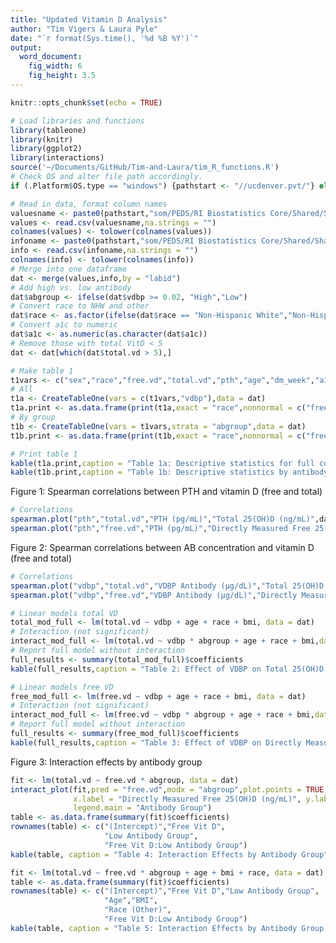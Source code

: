 ```yaml
---
title: "Updated Vitamin D Analysis"
author: "Tim Vigers & Laura Pyle"
date: "`r format(Sys.time(), '%d %B %Y')`"
output:
  word_document:
    fig_width: 6
    fig_height: 3.5
---
```


```r
knitr::opts_chunk$set(echo = TRUE)
```

```r
# Load libraries and functions
library(tableone)
library(knitr)
library(ggplot2)
library(interactions)
source('~/Documents/GitHub/Tim-and-Laura/tim_R_functions.R')
# Check OS and alter file path accordingly.
if (.Platform$OS.type == "windows") {pathstart <- "//ucdenver.pvt/"} else if (.Platform$OS.type == "unix"){pathstart <- "/Volumes/"}
```

```r
# Read in data, format column names
valuesname <- paste0(pathstart,"som/PEDS/RI Biostatistics Core/Shared/Shared Projects/Laura/BDC/Projects/Viral Shah/Vitamin D/Data_Cleaned/Values 1-2-2019.csv")
values <- read.csv(valuesname,na.strings = "")
colnames(values) <- tolower(colnames(values))
infoname <- paste0(pathstart,"som/PEDS/RI Biostatistics Core/Shared/Shared Projects/Laura/BDC/Projects/Viral Shah/Vitamin D/Data_Cleaned/Patient information 1-2-2019.csv")
info <- read.csv(infoname,na.strings = "")
colnames(info) <- tolower(colnames(info))
# Merge into one dataframe
dat <- merge(values,info,by = "labid")
# Add high vs. low antibody
dat$abgroup <- ifelse(dat$vdbp >= 0.02, "High","Low")
# Convert race to NHW and other
dat$race <- as.factor(ifelse(dat$race == "Non-Hispanic White","Non-Hispanic White","Other"))
# Convert a1c to numeric
dat$a1c <- as.numeric(as.character(dat$a1c))
# Remove those with total VitD < 5
dat <- dat[which(dat$total.vd > 5),]
```

```r
# Make table 1
t1vars <- c("sex","race","free.vd","total.vd","pth","age","dm_week","a1c","bmi")
# All
t1a <- CreateTableOne(vars = c(t1vars,"vdbp"),data = dat)
t1a.print <- as.data.frame(print(t1a,exact = "race",nonnormal = c("free.vd","total.vd","pth","vdbp","age","dm_week","bmi","a1c")))
# By group
t1b <- CreateTableOne(vars = t1vars,strata = "abgroup",data = dat)
t1b.print <- as.data.frame(print(t1b,exact = "race",nonnormal = c("free.vd","total.vd","pth","vdbp","age","dm_week","bmi","a1c")))
```

```r
# Print table 1
kable(t1a.print,caption = "Table 1a: Descriptive statistics for full cohort.")
kable(t1b.print,caption = "Table 1b: Descriptive statistics by antibody group. High Ab defined as >= 0.02 units.")
```

Figure 1: Spearman correlations between PTH and vitamin D (free and total)

```r
# Correlations
spearman.plot("pth","total.vd","PTH (pg/mL)","Total 25(OH)D (ng/mL)",dat,25,10,title = F)
spearman.plot("pth","free.vd","PTH (pg/mL)","Directly Measured Free 25(OH)D (ng/mL)",dat,25,10,vert = 1,title = F)
```

Figure 2: Spearman correlations between AB concentration and vitamin D (free and total)

```r
# Correlations
spearman.plot("vdbp","total.vd","VDBP Antibody (µg/dL)","Total 25(OH)D (ng/mL)",dat,0.1,10,title = F)
spearman.plot("vdbp","free.vd","VDBP Antibody (µg/dL)","Directly Measured Free 25(OH)D (ng/mL)",dat,0.1,10,vert = 1,title = F)
```

```r
# Linear models total VD
total_mod_full <- lm(total.vd ~ vdbp + age + race + bmi, data = dat)
# Interaction (not significant)
interact_mod_full <- lm(total.vd ~ vdbp * abgroup + age + race + bmi,data = dat)
# Report full model without interaction
full_results <- summary(total_mod_full)$coefficients
kable(full_results,caption = "Table 2: Effect of VDBP on Total 25(OH)D, Adjusted for Age, Race, and BMI")
```

```r
# Linear models free VD
free_mod_full <- lm(free.vd ~ vdbp + age + race + bmi, data = dat)
# Interaction (not significant)
interact_mod_full <- lm(free.vd ~ vdbp * abgroup + age + race + bmi,data = dat)
# Report full model without interaction
full_results <- summary(free_mod_full)$coefficients
kable(full_results,caption = "Table 3: Effect of VDBP on Directly Measured Free 25(OH)D, Adjusted for Age, Race, and BMI")
```

Figure 3: Interaction effects by antibody group

```r
fit <- lm(total.vd ~ free.vd * abgroup, data = dat)
interact_plot(fit,pred = "free.vd",modx = "abgroup",plot.points = TRUE,
              x.label = "Directly Measured Free 25(OH)D (ng/mL)", y.label = "Total 25(OH)D (ng/mL)",
              legend.main = "Antibody Group")
table <- as.data.frame(summary(fit)$coefficients)
rownames(table) <- c("(Intercept)","Free Vit D",
                     "Low Antibody Group",
                     "Free Vit D:Low Antibody Group")
kable(table, caption = "Table 4: Interaction Effects by Antibody Group")
```

```r
fit <- lm(total.vd ~ free.vd * abgroup + age + bmi + race, data = dat)
table <- as.data.frame(summary(fit)$coefficients)
rownames(table) <- c("(Intercept)","Free Vit D","Low Antibody Group",
                     "Age","BMI",
                     "Race (Other)",
                     "Free Vit D:Low Antibody Group")
kable(table, caption = "Table 5: Interaction Effects by Antibody Group, adjusted for age, BMI, and race")
```